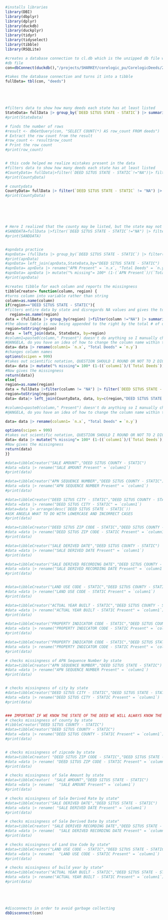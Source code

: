 ````R
#installs libraries
library(DBI)
library(dbplyr)
library(dplyr)
library(duckdb)
library(duckplyr)
library(tidyr)
library(tidyselect)
library(tibble)
library(RSQLite)
````



````R
#creates a database connection to cl.db which is the unzipped db file with deeds as the table
#db file
con=dbConnect(duckdb(),"/projects/SHARKEY/corelogic_pu/CorelogicDeeds/2023Update/cl.db")

#takes the database connection and turns it into a tibble 
fullData= tbl(con, "deeds")





#filters data to show how many deeds each state has at least listed 
StateData= fullData |> group_by(`DEED SITUS STATE - STATIC`) |> summarize(n = n())
#print(StateData)

# finds the number of rows 
#result <- dbGetQuery(con, "SELECT COUNT(*) AS row_count FROM deeds")
# Extract the row count from the result
#row_count <- result$row_count
# Print the row count
#print(row_count)


# this code helped me realize mistakes present in the data 
#filters data to show how many deeds each state has at least listed 
#CountyData= fullData|>filter(`DEED SITUS STATE - STATIC`!="NA")|> filter(`DEED SITUS COUNTY - STATIC`=="SAN DIEGO" & `DEED SITUS STATE - STATIC` != "CA") #|> #filter(`DEED SITUS STATE - STATIC` != "CA" ) 
#print(CountyData)

# countydata 
CountyData= fullData |> filter(`DEED SITUS STATE - STATIC` != "NA") |> group_by(`DEED SITUS COUNTY - STATIC`,`DEED SITUS STATE - STATIC`) |> summarize(n = n())
#print(CountyData)






# Here I realized that the county may be listed, but the state may not be but not the converse as I have seen with previous tests 
#SANDDATA=fullData |>filter(`DEED SITUS STATE - STATIC`!="NA") |> filter(`DEED SITUS COUNTY - STATIC`=="SAN DIEGO") |> summarize(n = n())
#print(SANDDATA)


#apndata practice 
#apnData= (fullData |> group_by(`DEED SITUS STATE - STATIC`) |> filter(`APN SEQUENCE NUMBER`!="NA")|> summarize(n = n()))
#print(apnData)
#apnData= left_join(apnData,StateData,by="DEED SITUS STATE - STATIC")
#apnData= apnData |> rename("APN Present" = `n.x`, "Total Deeds" = `n.y` )
#apnData= apnData |> mutate("% missing"= 100* (1-(`APN Present`)/(`Total Deeds`)))
#print(apnData)

#creates tibble for each column and reports the missingness 
tibbleCreator= function(column, region) {
#turns column into variable rather than string
column=as.name(column)
if(region=="DEED SITUS STATE - STATIC"){
#filters entire data by state and disregards NA values and gives the total number of deeds per state satisfying the condition
  region=as.name(region)
data = (fullData |> group_by(region) |>filter(column !="NA") |> summarize(n = n()))
#the above table is now being appended to the right by the total # of deeds per state 
region=toString(region)
data  = left_join(data, StateData, by=region)
#column1=paste0(column," Present") doesn't do anything so I manually change the column name outside the function
#@ANGELA, do you have an idea of how to change the column name within the function 
data= data |> rename(column1= `n.x`, "Total Deeds" = `n.y`)
#changes column names 
options(scipen = 999)
#takes out scientific notation, QUESTION SHOULD I ROUND OR NOT TO 2 DIGITS?
data= data |> mutate("% missing"= 100* (1-((`column1`)/(`Total Deeds`)))) 
#Now gives the missingness 
return(data)}
else{
region=as.name(region)
data = fullData |>filter(column != "NA") |> filter(`DEED SITUS STATE - STATIC` != "NA" ) |> group_by(region,`DEED SITUS STATE - STATIC`)  |> summarize(n = n()) 
region=toString(region)       
data= data|> left_join(CountyData, data, by=c(region,"DEED SITUS STATE - STATIC")) 

#column1=paste0(column," Present") doesn't do anything so I manually change the column name outside the function
#@ANGELA, do you have an idea of how to change the column name within the function 

data= data |> rename(column1= `n.x`, "Total Deeds" = `n.y`)

options(scipen = 999)
#takes out scientific notation, QUESTION SHOULD I ROUND OR NOT TO 2 DIGITS?
data= data |> mutate("% missing"= 100* (1-((`column1`)/(`Total Deeds`)))) 
#Now gives the missingness 
return(data)
}}

#data=tibbleCreator("SALE AMOUNT","DEED SITUS COUNTY - STATIC")
#data =data |> rename("SALE AMOUNT Present" = `column1`) 
#print(data)

#data=tibbleCreator("APN SEQUENCE NUMBER","DEED SITUS COUNTY - STATIC")
#data =data |> rename("APN SEQUENCE NUMBER Present" = `column1`) 
#print(data)

#data=tibbleCreator("DEED SITUS CITY - STATIC","DEED SITUS COUNTY - STATIC")
#data =data |> rename("DEED SITUS CITY - STATIC" = `column1`) 
#data=data |> arrange(desc(`DEED SITUS STATE - STATIC`))
#ASK ANGELA WHAT TO DO WITH LOWERCASE AND INCORRECT CASES 
#print(data)

#data=tibbleCreator("DEED SITUS ZIP CODE - STATIC","DEED SITUS COUNTY - STATIC")
#data =data |> rename("DEED SITUS ZIP CODE - STATIC Present" = `column1`) 
#print(data)

#data=tibbleCreator("SALE DERIVED DATE","DEED SITUS COUNTY - STATIC")
#data =data |> rename("SALE DERIVED DATE Present" = `column1`) 
#print(data)

#data=tibbleCreator("SALE DERIVED RECORDING DATE","DEED SITUS COUNTY - STATIC")
#data =data |> rename("SALE DERIVED RECORDING DATE Present" = `column1`) 
#print(data)


#data=tibbleCreator("LAND USE CODE - STATIC","DEED SITUS COUNTY - STATIC")
#data =data |> rename("LAND USE CODE - STATIC Present" = `column1`) 
#print(data)

#data=tibbleCreator("ACTUAL YEAR BUILT - STATIC","DEED SITUS COUNTY - STATIC")
#data =data |> rename("ACTUAL YEAR BUILT - STATIC Present" = `column1`) 
#print(data)

#data=tibbleCreator("PROPERTY INDICATOR CODE - STATIC","DEED SITUS COUNTY - STATIC")
#data =data |> rename("PROPERTY INDICATOR CODE - STATIC Present" = `column1`) 
#print(data)

#data=tibbleCreator("PROPERTY INDICATOR CODE - STATIC","DEED SITUS STATE - STATIC")
#data =data |> rename("PROPERTY INDICATOR CODE - STATIC Present" = `column1`) 
#print(data)

# checks missingness of APN Sequence Number by state 
#data=tibbleCreator("APN SEQUENCE NUMBER","DEED SITUS STATE - STATIC")
#data =data |> rename("APN SEQUENCE NUMBER Present" = `column1`) 
#print(data)


# checks missingness of city by state 
#data=tibbleCreator("DEED SITUS CITY - STATIC","DEED SITUS STATE - STATIC")
#data =data |> rename("DEED SITUS CITY - STATIC Present" = `column1`) 
#print(data)


### IMPORTANT IF WE KNOW THE STATE OF THE DEED WE WILL ALWAYS KNOW THE COUNTY OF THE DEED BUT NOT THE CONVERSE
# checks missingness of county by state 
#tibbleCreator("DEED SITUS COUNTY - STATIC")
#data=tibbleCreator("DEED SITUS COUNTY - STATIC")
#data =data |> rename("DEED SITUS COUNTY - STATIC Present" = `column1`) 
#print(data)


# checks missingness of zipcode by state 
#data=tibbleCreator( "DEED SITUS ZIP CODE - STATIC","DEED SITUS STATE - STATIC")
#data =data |> rename( "DEED SITUS ZIP CODE - STATIC Present" = `column1`) 
#print(data)

# checks missingness of Sale Amount by state 
#data=tibbleCreator(  "SALE AMOUNT","DEED SITUS STATE - STATIC")
#data =data |> rename(  "SALE AMOUNT Present" = `column1`) 
#print(data)

# checks missingness of Sale Derived Rate by state"
#data=tibbleCreator("SALE DERIVED DATE","DEED SITUS STATE - STATIC")
#data =data |> rename( "SALE DERIVED DATE Present" = `column1`) 
#print(data)

# checks missingness of Sale Derived Date by state"
#data=tibbleCreator( "SALE DERIVED RECORDING DATE","DEED SITUS STATE - STATIC")
#data =data |> rename(  "SALE DERIVED RECORDING DATE Present" = `column1`) 
#print(data)

# checks missingness of Land Use Code by state"
#data=tibbleCreator("LAND USE CODE - STATIC","DEED SITUS STATE - STATIC")
#data =data |> rename(  "LAND USE CODE - STATIC Present" = `column1`) 
#print(data)

# checks missingness of build year by state"
#data=tibbleCreator("ACTUAL YEAR BUILT - STATIC","DEED SITUS STATE - STATIC")
#data =data |> rename("ACTUAL YEAR BUILT - STATIC Present" = `column1`) 
#print(data)





#disconnects in order to avoid garbage collecting 
dbDisconnect(con)


````